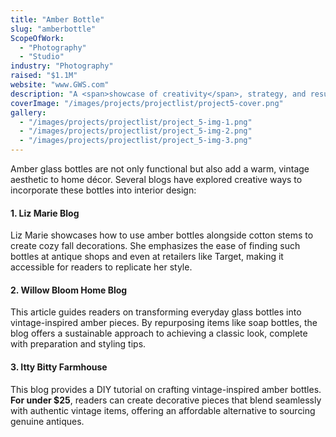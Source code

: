 ```yaml
---
title: "Amber Bottle"
slug: "amberbottle"
ScopeOfWork:
  - "Photography"
  - "Studio"
industry: "Photography"
raised: "$1.1M"
website: "www.GWS.com"
description: "A <span>showcase of creativity</span>, strategy, and results explore the projects that define us."
coverImage: "/images/projects/projectlist/project5-cover.png"
gallery:
  - "/images/projects/projectlist/project_5-img-1.png"
  - "/images/projects/projectlist/project_5-img-2.png"
  - "/images/projects/projectlist/project_5-img-3.png"
---
```


Amber glass bottles are not only functional but also add a warm, vintage aesthetic to home décor. Several blogs have explored creative ways to incorporate these bottles into interior design:

#### 1. Liz Marie Blog

Liz Marie showcases how to use amber bottles alongside cotton stems to create cozy fall decorations. She emphasizes the ease of finding such bottles at antique shops and even at retailers like Target, making it accessible for readers to replicate her style.

#### 2. Willow Bloom Home Blog

This article guides readers on transforming everyday glass bottles into vintage-inspired amber pieces. By repurposing items like soap bottles, the blog offers a sustainable approach to achieving a classic look, complete with preparation and styling tips.

#### 3. Itty Bitty Farmhouse

This blog provides a DIY tutorial on crafting vintage-inspired amber bottles. **For under $25**, readers can create decorative pieces that blend seamlessly with authentic vintage items, offering an affordable alternative to sourcing genuine antiques.
